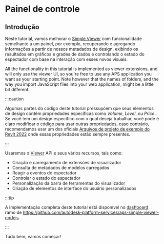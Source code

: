 
# Painel de controle

## Introdução

Neste tutorial, vamos melhorar o [Simple Viewer](../simple-viewer)
com funcionalidade semelhante a um painel, por exemplo, recuperando e agregando informações
a partir de nossos metadados de design, exibindo os resultados em gráficos e grades de dados e controlando
o estado do espectador com base na interação com esses novos visuais.

All the functionality in this tutorial is implemented as viewer extensions, and will only use
the viewer UI, so you're free to use any APS application you want as your starting point.
Note however that the names of folders, and the way you import JavaScript files into your
web application, might be a little bit different.



:::caution

Algumas partes do código deste tutorial pressupõem que seus elementos de design contêm propriedades específicas
como _Volume_, _Level_, ou _Price_. Se você tem um design específico com o qual deseja trabalhar, você pode
é claro modificar o código para usar outras propriedades, caso contrário, recomendamos usar um dos oficiais
[Arquivos de projeto de exemplo do Revit 2022](https://knowledge.autodesk.com/support/revit/getting-started/caas/CloudHelp/cloudhelp/2022/ENU/Revit-GetStarted/files/GUID-61EF2F22-3A1F-4317-B925-1E85F138BE88-htm.html)
onde essas propriedades estão sempre presentes.


:::



<ResponsiveVideo src={PreviewUrl} />

Usaremos o [Viewer](https://aps.autodesk.com/en/docs/viewer/v7/developers_guide/overview)
API e seus vários recursos, tais como:

- Criação e carregamento de extensões de visualizador
- Consulta de metadados de modelos carregados
- Reagir a eventos do espectador
- Controlar o estado do espectador
- Personalização da barra de ferramentas do visualizador
- Criação de elementos de interface do usuário personalizados



:::tip

A implementação completa deste tutorial está disponível no [dashboard](https://github.com/autodesk-platform-services/aps-simple-viewer-nodejs/tree/dashboards)
ramo de https://github.com/autodesk-platform-services/aps-simple-viewer-nodejs.


:::



Tudo bem, vamos começar!
